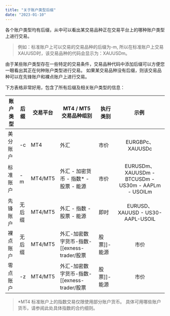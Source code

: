 ```yaml
---
title: "关于账户类型后缀"
date: "2023-01-10"
---
```


<Ads></Ads> 

各个账户类型均有后缀，从中可以看出某交易品种正在交易平台上的哪种账户类型上进行交易。

> 例如：标准账户上可以交易的交易品种的后缀为-m, 所以在标准账户上交易XAUUSD时，该交易品种的代码会显示为：XAUUSDm。

由于某些账户类型存在一些特定的交易条件，交易品种代码中添加后缀可以方便您一眼看出其正在何种账户类型进行交易。 如果某交易品种没有后缀，则该交易品种可以在先锋账户和裸点账户上进行交易。

下方表格非常好用，包含了所有后缀及相关账户类型的信息：

|账户类型 |后缀 |交易平台 | MT4 / MT5 交易品种组别 | 执行类别 | 示例  |
| --- | --- | --- | --- | --- | :-: |
| 美分账户 | -c | MT4 | 外汇 | 市价 | EURGBPc、XAUUSDc |
| 标准账户 | -m | MT4/MT5| 外汇 - 加密货币 - 指数* -股票 - 能源| 市价 | EURUSDm、XAUUSDm - BTCUSDm - US30m - AAPLm - USOILm|
| 先锋账户 | 无后缀 | MT4/MT5| 外汇 - 指数 -股票 - 能源| 即时 | EURUSD、XAUUSD - US30-AAPL-USOIL|
| 裸点账户 | 无后缀 | MT4/MT5| 外汇-加密数字货币-指数-[[exness-trader/股票|股票]]-能源| 市价 | EURJPY、XAUUSD-BTCUSD-US30-AAPL-USOIL|
| 零点账户 | -z | MT4/MT5| 外汇-加密数字货币-指数-[[exness-trader/股票|股票]]-能源| 市价 | GBPCHFz、XAUUSDz-ETHUSDz-US30z-AAPLz-USOILz|

> *MT4 标准账户上的指数交易仅限使用部分账户货币。 具体可用哪些账户货币，请参阅此处具体指数的合约细则。
